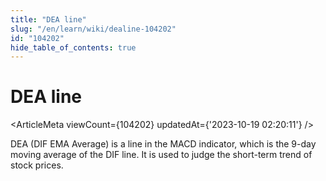 ```yaml
---
title: "DEA line"
slug: "/en/learn/wiki/dealine-104202"
id: "104202"
hide_table_of_contents: true
---
```



<Breadcrumbs current="DEA line" />

# DEA line

<ArticleMeta viewCount={104202} updatedAt={'2023-10-19 02:20:11'} />
<div className='border-solid border-b border-t-0 my-4 border-[var(--ifm-color-gray-300)]' />

DEA (DIF EMA Average) is a line in the MACD indicator, which is the 9-day moving average of the DIF line. It is used to judge the short-term trend of stock prices.
